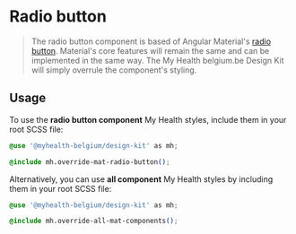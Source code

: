 
<Meta title="Angular Components/Selectors/Radio button" />

# Radio button

> The radio button component is based of Angular Material's [radio button](https://material.angular.io/components/radio). Material's core features will remain the same and can be implemented in the same way.
> The My Health belgium.be Design Kit will simply overrule the component's styling.

## Usage

To use the **radio button component** My Health styles, include them in your root SCSS file:

```css
@use '@myhealth-belgium/design-kit' as mh;

@include mh.override-mat-radio-button();
```

Alternatively, you can use **all component** My Health styles by including them in your root SCSS file:

```css
@use '@myhealth-belgium/design-kit' as mh;

@include mh.override-all-mat-components();
```
